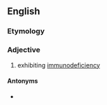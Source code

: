 {{also|immunodéficient}}
==English==

===Etymology===
{{prefix|en|immuno|deficient}}

===Adjective===
{{en-adj}}

# exhibiting [[immunodeficiency]]

====Antonyms====
* {{l|en|immunocompetent}}